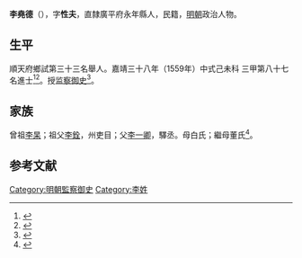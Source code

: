 {{明清人物信息框
| 姓名 = 李堯德
| 原名 =
| 圖片名稱= 
| 圖片大小 =
| 圖片說明 = 
| 最高職務 =
| 國家 = 大明 
| 爵位 =
| 籍貫 = 直隸廣平府永年縣
| 族裔 = 
| 字號 = 
| 諡號 =
| 出生日期 = 生年不詳
| 出生地點 = <!---直隸廣平府永年縣--->
| 逝世日期 = 卒年不詳 
| 逝世地點 =
| 墓葬 =
| 配偶 = 
| 親屬 = 
| 出身 =
* 嘉靖三十八年己未科同進士出身
| 經歷 =
| 著作 =  
}}
'''李堯德'''（{{bd|？||？|catIdx=}}），字'''性夫'''，直隸廣平府永年縣人，民籍，[[明朝|明朝]]政治人物。

== 生平 ==
順天府鄉試第三十三名舉人。嘉靖三十八年（1559年）中式己未科<!---會試第一百三十一名--->三甲第八十七名進士<ref>{{Cite book|title=《皇明贡举考》卷五|author=[[张朝瑞|张朝瑞]]|publisher=《续修四库全书》史部第828册|year=|isbn=|location=|pages=}}</ref><ref>{{Cite book|title=贡举志五种 上|author=鲁小俊，江俊伟著|publisher=武汉大学出版社|year=2009|isbn=978-7-307-07043-1|location=武汉|pages=}}</ref>。授[[监察御史|监察御史]]<ref>{{cite news|author=长治市地方志办公室主办|title=武乡县进士名录|url=http://www.dfz.changzhi.gov.cn/960rn.jsp?urltype=news.NewsContentUrl&wbnewsid=232152&wbtreeid=21514|accessdate=2013-08-19|newspaper=长治市情网|deadurl=yes|archiveurl=https://web.archive.org/web/20130818223824/http://www.dfz.changzhi.gov.cn/960rn.jsp?urltype=news.NewsContentUrl&wbnewsid=232152&wbtreeid=21514|archivedate=2013年8月18日|df=}}</ref>。

== 家族 ==
曾祖[[李杲|李杲]]；祖父[[李銓|李銓]]，州吏目；父[[李一卿|李一卿]]，驛丞。母白氏；繼母董氏<ref>{{Cite book|title=天一阁藏明代科举录选刊 登科录 点校本|author=龚延明主编|publisher=宁波出版社|year=2016|isbn=978-7-5526-2320-8|location=宁波|pages=|quote=《天一閣藏明代科舉錄選刊.登科錄》之《嘉靖三十八年己未科登科錄》}}</ref>。

==参考文献==
{{reflist}}

{{嘉靖三十八年己未科殿試金榜}}

{{DEFAULTSORT:}}
[[Category:明朝監察御史|Category:明朝監察御史]]
[[Category:李姓|Category:李姓]]


{{明朝人物小作品}}